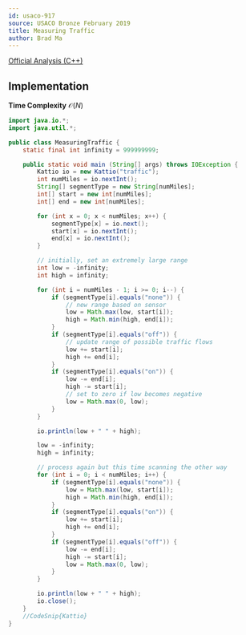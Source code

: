 ```yaml
---
id: usaco-917
source: USACO Bronze February 2019
title: Measuring Traffic
author: Brad Ma
---
```


[Official Analysis (C++)](http://www.usaco.org/current/data/sol_traffic_bronze_feb19.html)

## Implementation
**Time Complexity** $\mathcal{O}(N)$

<LanguageSection>

<JavaSection>

```java
import java.io.*;
import java.util.*;

public class MeasuringTraffic {
	static final int infinity = 999999999;

	public static void main (String[] args) throws IOException {
		Kattio io = new Kattio("traffic");
		int numMiles = io.nextInt();
		String[] segmentType = new String[numMiles];
		int[] start = new int[numMiles];
		int[] end = new int[numMiles];

		for (int x = 0; x < numMiles; x++) {
			segmentType[x] = io.next();
			start[x] = io.nextInt();
			end[x] = io.nextInt();
		}

		// initially, set an extremely large range 
		int low = -infinity;
		int high = infinity;

		for (int i = numMiles - 1; i >= 0; i--) {
			if (segmentType[i].equals("none")) {
				// new range based on sensor
				low = Math.max(low, start[i]);
				high = Math.min(high, end[i]);
			}
			if (segmentType[i].equals("off")) {
				// update range of possible traffic flows
				low += start[i];
				high += end[i];
			}
			if (segmentType[i].equals("on")) {
				low -= end[i];
				high -= start[i];
				// set to zero if low becomes negative
				low = Math.max(0, low);
			}
		}

		io.println(low + " " + high);

		low = -infinity;
		high = infinity;

		// process again but this time scanning the other way
		for (int i = 0; i < numMiles; i++) {
			if (segmentType[i].equals("none")) {
				low = Math.max(low, start[i]);
				high = Math.min(high, end[i]);
			}
			if (segmentType[i].equals("on")) {
				low += start[i];
				high += end[i];
			}
			if (segmentType[i].equals("off")) {
				low -= end[i];
				high -= start[i];
				low = Math.max(0, low);
			}
		}

		io.println(low + " " + high);
		io.close();
	}
	//CodeSnip{Kattio}
}  
```
  
</JavaSection>
  
</LanguageSection>
